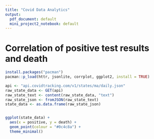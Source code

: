 ```yaml
---
title: "Covid Data Analytics"
output:
  pdf_document: default
  mini_project2_notebook: default
---
```


# Correlation of positive test results and death

```r
install.packages("pacman")
pacman::p_load(httr, jsonlite, corrplot, ggplot2, install = TRUE)

api <- "api.covidtracking.com/v1/states/ma/daily.json"
raw_state_data <- GET(api)
raw_state_text <- content(raw_state_data, "text")
raw_state_json <- fromJSON(raw_state_text)
state_data <- as.data.frame(raw_state_json)


ggplot(state_data) +
  aes(x = positive, y = death) +
  geom_point(colour = "#0c4c8a") +
  theme_minimal()
```
